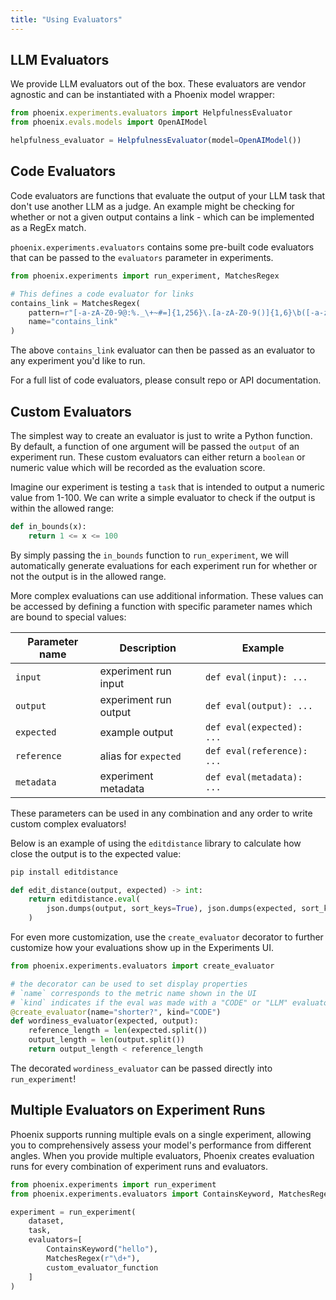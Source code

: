 ```yaml
---
title: "Using Evaluators"
---
```


## LLM Evaluators

We provide LLM evaluators out of the box. These evaluators are vendor agnostic and can be instantiated with a Phoenix model wrapper:

```javascript
from phoenix.experiments.evaluators import HelpfulnessEvaluator
from phoenix.evals.models import OpenAIModel

helpfulness_evaluator = HelpfulnessEvaluator(model=OpenAIModel())
```

## Code Evaluators

Code evaluators are functions that evaluate the output of your LLM task that don't use another LLM as a judge. An example might be checking for whether or not a given output contains a link - which can be implemented as a RegEx match.

`phoenix.experiments.evaluators` contains some pre-built code evaluators that can be passed to the `evaluators` parameter in experiments.

```python Python
from phoenix.experiments import run_experiment, MatchesRegex

# This defines a code evaluator for links
contains_link = MatchesRegex(
    pattern=r"[-a-zA-Z0-9@:%._\+~#=]{1,256}\.[a-zA-Z0-9()]{1,6}\b([-a-zA-Z0-9()@:%_\+.~#?&//=]*)",
    name="contains_link"
)
```

The above `contains_link` evaluator can then be passed as an evaluator to any experiment you'd like to run.

For a full list of code evaluators, please consult repo or API documentation.

## Custom Evaluators

The simplest way to create an evaluator is just to write a Python function. By default, a function of one argument will be passed the `output` of an experiment run. These custom evaluators can either return a `boolean` or numeric value which will be recorded as the evaluation score.



<Tabs>
<Tab title="Output in bounds">
    
Imagine our experiment is testing a `task` that is intended to output a numeric value from 1-100. We can write a simple evaluator to check if the output is within the allowed range:

```python
def in_bounds(x):
    return 1 <= x <= 100
```

By simply passing the `in_bounds` function to `run_experiment`, we will automatically generate evaluations for each experiment run for whether or not the output is in the allowed range.

</Tab>
</Tabs>

More complex evaluations can use additional information. These values can be accessed by defining a function with specific parameter names which are bound to special values:

| Parameter name | Description           | Example                    |
| -------------- | --------------------- | -------------------------- |
| `input`        | experiment run input  | `def eval(input): ...`     |
| `output`       | experiment run output | `def eval(output): ...`    |
| `expected`     | example output        | `def eval(expected): ...`  |
| `reference`    | alias for `expected`  | `def eval(reference): ...` |
| `metadata`     | experiment metadata   | `def eval(metadata): ...`  |

These parameters can be used in any combination and any order to write custom complex evaluators!

<Tabs>
<Tab title="Edit Distance">

Below is an example of using the `editdistance` library to calculate how close the output is to the expected value:

```sh
pip install editdistance
```

```python
def edit_distance(output, expected) -> int:
    return editdistance.eval(
        json.dumps(output, sort_keys=True), json.dumps(expected, sort_keys=True)
    )
```

</Tab>
</Tabs>

For even more customization, use the `create_evaluator` decorator to further customize how your evaluations show up in the Experiments UI.

```python Python
from phoenix.experiments.evaluators import create_evaluator

# the decorator can be used to set display properties
# `name` corresponds to the metric name shown in the UI
# `kind` indicates if the eval was made with a "CODE" or "LLM" evaluator
@create_evaluator(name="shorter?", kind="CODE")
def wordiness_evaluator(expected, output):
    reference_length = len(expected.split())
    output_length = len(output.split())
    return output_length < reference_length
```

The decorated `wordiness_evaluator` can be passed directly into `run_experiment`!

## Multiple Evaluators on Experiment Runs

Phoenix supports running multiple evals on a single experiment, allowing you to comprehensively assess your model's performance from different angles. When you provide multiple evaluators, Phoenix creates evaluation runs for every combination of experiment runs and evaluators.

```python
from phoenix.experiments import run_experiment
from phoenix.experiments.evaluators import ContainsKeyword, MatchesRegex

experiment = run_experiment(
    dataset,
    task,
    evaluators=[
        ContainsKeyword("hello"),
        MatchesRegex(r"\d+"),
        custom_evaluator_function
    ]
)
```


